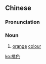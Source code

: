 ==Chinese==
{{zh-forms}}

===Pronunciation===
{{zh-pron
|m=júsè
|c=gwat1 sik1
|cat=n
}}

===Noun===
{{zh-noun}}

# [[orange]] [[colour]]

[[ko:橘色]]